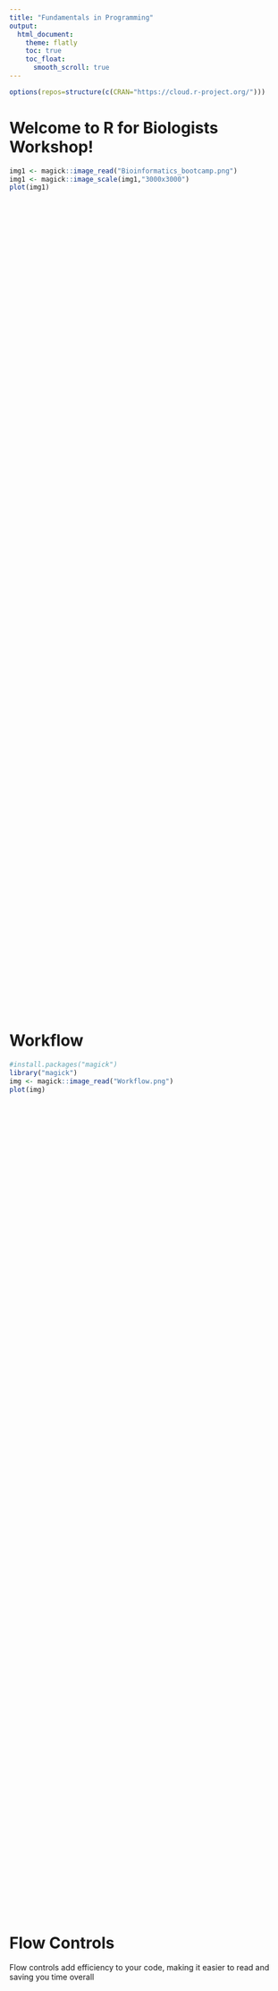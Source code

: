 ```yaml
---
title: "Fundamentals in Programming"
output: 
  html_document:
    theme: flatly
    toc: true
    toc_float:
      smooth_scroll: true   
---
```




```r
options(repos=structure(c(CRAN="https://cloud.r-project.org/")))

```

# Welcome to R for Biologists Workshop!

```r
img1 <- magick::image_read("Bioinformatics_bootcamp.png")
img1 <- magick::image_scale(img1,"3000x3000")
plot(img1)
```

<div style="margin-bottom: 1500px;">
</div>

# Workflow

```r
#install.packages("magick")
library("magick")
img <- magick::image_read("Workflow.png")
plot(img)
```

<div style="margin-bottom: 1500px;">
</div>

# Flow Controls

Flow controls add efficiency to your code, making it easier to read and saving you time overall

<div style="margin-bottom: 1500px;">
</div>

## IF statements

If a condition is TRUE then the code is performed, but if the condition is FALSE then nothing occurs

This can take the form of either a numeric or a logical vector

**Numeric**

```r

x = 42

x > 0

if(x>0) {
  print ("Positive number")
}

x = -42

if (x>0) {
  print("Positive number")
}
```


**Logical**

```r
x = 3

x == 3

if (x == 3){
  print ("X is equal to three")
}

if (x != 3) {
  print ("X is not equal to three")
}
```

<div style="margin-bottom: 1500px;">
</div>

## Else Statements

else is optional and is only evaluated if conditions to are FALSE


**Numerical**

```r
x = 42

if (x > 0) {
  print("Positive number")
} else {
  print ("Negative number")
}

y = -42

if (y > 0) {
  print("Positive number")
} else {
  print ("Negative number")
}

```

**Logical condition**


```r

x = 42
if (x==3){
  print ("X is equal to three")
} else {
  print ("X does not equal to three")
}

```

To get even more control from your block of code, you can use else if controls...

<div style="margin-bottom: 1500px;">
</div>

# Else If

If you need more conditions to execute your code, then you can utilize the feature of else if flow control

```r

x = 0

if (x==3){
  print ("X is equal to three")
} else if (x == 0){
  print ("X is equal to zero")
} else {
  print ("I don't know what X is")
}

```



<div style="margin-bottom: 1500px;">
</div>

# Loops

Loops are used in programming to repeat a specific block of code. These include For loops and While loops. 


## For loops

For loops iterate across a sequence of values, repeatedly running code for each value in a list or vector. 

Lets say that we want to print out each element in the vector numbers.You would have to copy and paste the same code four times in order to get the results that you want. 

```r

numbers <- c(1,2,3,4,6)

print(numbers[1])
print(numbers[2])
print(numbers[3])
print(numbers[4])

```

Whereas using the 'for loops' you can do the same thing but with much less effort. 

```r

for (var in numbers) {
  print (var)
  }
```

You can utilize index within a for loop function as well. 

```r
for (var in 1:length(numbers)){
  print (numbers[var])
}
```

<div style="margin-bottom:1500px;">
</div>

## While loops

This type of loop continues to repeat until a specific condition is met and the condition evaluates to FALSE 

```r
x <- 1

while (x<6){
  print (paste("x is equal to", x))
  
  x <-  x + 1
}
```

Notice how in the above code I made sure to correct x so that eventually x will be 6 or greater, whereby the while condition will return FALSE and end. If I didn't do that, the while function would run forever.

<div style="margin-bottom:1500px;">
</div>

# Break and Next statements

## Break Statements

Break statements are used to terminate the loop at any chosen iteration. 

You can use them in both if statements and for loops

```r
numbers <- c(1,2,4,6)

for (var in numbers){
  if (var == 4){
    print (paste("The variable 4 should not be there, exiting"))
    break
  }
  print(paste("Values are : ", var))
}
```

This immediately stops the function and it does not continue. However, if it does not encounter the break condition, then the code will continue through. 

```r
numbers2 <- c(1,3,5,6)

for (var in numbers2){
  if (var == 4){
    print (paste("The variable 4 should not be there, exiting"))
    break
  }
  print(paste("Values are : ", var))
}

```


<div style="margin-bottom:1500px;">
</div>


## Next Statements
 
But what if we don't want to stop the code completely? We just want to skip over a part if it doesn't match our conditions? Thats where 'Next" statements come in. 

```r
numbers <- c(1, 2, 4, 6)

for (var in numbers) {
  if (var ==4) {
    print (paste ("The variable 4 should not be there"))
    next
  }
  print (paste("Values are: ", var))
}
```

<div style="margin-bottom:1500px;">
</div>

## Challenge Question 1

What does the following give you?


```r
numbers <- c(1, 2, 4, 6)

for (var in numbers) {
  if (var ==4) {
    print (paste ("The variable 4 should not be there"))
    next
    print (paste("Values are: ", var))
  }
}
```

<details>
<summary>Answer:</summary>
```r
numbers <- c(1, 2, 4, 6)

for (var in numbers) {
  if (var ==4) {
    print (paste ("The variable 4 should not be there"))
    next
    print (paste("Values are: ", var))
  }
}
```

</details>

<div style="margin-bottom:1500px;">
</div>



# Functions

Functions take an input (argument) and produces an output. R has many functions available to do bioinformatics work. 


```r

numbers <-c(1, 2, 4, 6)

print (numbers)

str(numbers)

sum (numbers)

mean (numbers)
```

<div style="margin-bottom:1500px;">
</div>


## Read and write csv functions

These types of functions allow you to manipulate external files into or out of the R environment. 

The **read.csv** function reads in an external table into your R environment

```r
Data.table <- read.csv("Bioinformatics.csv")
```

The **write.csv** function writes a data frame or other object into a table that can then be opened with excel or another text editor

```r

my.df <- data.frame(x = 1:5, y = 3:7)

write.csv (my.df, "Bioinformatics_data.csv")
```

<div style="margin-bottom:1500px;">
</div>

### Challenge Question 2

In our previous .csv file that we had, the rows all matched together. But what happens when you read in a file that does not have matching rows/columns?

```r

C_Question2 <- read.csv("ChallengeQuestion2.csv")

```

<details>
<summary>Answer: </summary>
```r
print(C_Question2)
```
</details>
<div style="margin-bottom:1500px;">
</div>

# Make your own function

You can also utilize the full power of functions in R by personalizing them to your specific problem. General functions can make your code more clear, and can be easier to maintain that specific code. These can be functions assigned to variables. 


**Function example**

```r
Square_It <- function (x) {
  y <-  x^2
  print(paste("The Square of", x, "is", y))
}

Square_It(5)

Square_It(42)

```


# Apply functions

Iterates the functions over elements in a list or a vector (lapply) or over a dataframe (apply). These functions are very similar to a for loop, but can be done in 1 line of code. 

*3 types of apply functions*

* apply
* lapply
* sapply

<div style="margin-bottom:1500px;">
</div>

## Apply


Lets say that we have our dataframe: 

```r
my.df2 <- data.frame(x= c(2, 5, 10, 2, 3), y= 1:5)

print (my.df2)
```

and we want to calculate the mean of each individual row in that dataframe. Lets try it with a for loop. 

```r
for (var in 1:nrow(my.df2)) {
  mymean= mean(as.numeric(my.df2[var,]))
  print(mymean)
}

```

Lets try it with apply instead

```r

apply(my.df2, 1,  mean)


```

<div style="margin-bottom:1500px;">
</div>

## lapply

lapply works on vectors or lists, and outputs the results as a list. 

```r
x <- sample(1:100, size = 10)
y <- sample(1:100, size = 10)
z <-  sample (1:100, size = 10)

lis <- list (x, y, z)

lis_min <- lapply(lis, min)

print(lis_min)

str(lis_min)

```


<div style="margin-bottom:1500px;">
</div>

## sapply

As opposed to lapply, sapply will try to simplify the output of lapply()

Ths will try to output a simple array rather than a list. 

```r

x <- sample(1:100, size = 10)
y <- sample(1:100, size = 10)
z <-  sample (1:100, size = 10)

lis <- list (x, y, z)

lis_min <- sapply(lis, min)

print (lis_min)

str(lis_min)



```

<div style="margin-bottom:1500px;">
</div>

# Which function

In R, the **which()** function gives you the **position** of elements 

```r

geneIDs=read.csv("gene_id_to_symbol.csv")

Ensemble = c("ENSG00000121410", "ENSG00000175899","ENSG00000256069", "ENSG00000171428", "ENSG00000156006",
             "ENSG00000196136", "ENSG00000114771")
gene_symbol= c("A1BG", "A2M", "A2MP1","NAT1", "NAT2", "SERPINA3", "AADAC" )
entrez=c(1, 2, 3, 9, 10, 12, 13)

mygenes <- data.frame(entrez= entrez, gene_symbol= gene_symbol, Ensemble = Ensemble)

mygenes

my_which_function <- which(mygenes$Ensemble == "ENSG00000256069")

my_which_function

```

How can the which function be powerful? Because, for example, you can use the output of the which function to return all the values in the row of your search. 

```r

mygenessearch <- mygenes[my_which_function,]

mygenessearch


```

<div style="margin-bottom:1500px;">
</div>



# The End! 

Homework: Practice problems, and datacamp 

